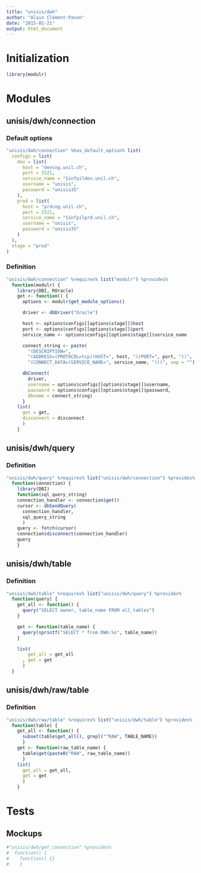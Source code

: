 ```yaml
---
title: "unisis/dwh"
author: "Alain Clément-Pavon"
date: "2015-01-21"
output: html_document
---
```


# Initialization

```r
library(modulr)
```

# Modules

## unisis/dwh/connection

### Default options

```r
"unisis/dwh/connection" %has_default_option% list(
  configs = list(
    dev = list(
      host = "devcog.unil.ch",
      port = 1521,
      service_name = "Sinfpildev.unil.ch",
      username = "unisis",
      password = "unisis35"
    ),
    prod = list(
      host = "prdcog.unil.ch",
      port = 1521,
      service_name = "Sinfpilprd.unil.ch",
      username = "unisis",
      password = "unisis35"
    )
  ),
  stage = "prod"
)
```

### Definition

```r
"unisis/dwh/connection" %requires% list("modulr") %provides% 
  function(modulr) {
    library(DBI, ROracle)
    get <- function() {
      options <- modulr$get_module_options()

      driver <- dbDriver("Oracle")

      host <- options$configs[[options$stage]]$host
      port <- options$configs[[options$stage]]$port
      service_name <- options$configs[[options$stage]]$service_name

      connect_string <- paste(
        "(DESCRIPTION=",
        "(ADDRESS=(PROTOCOL=tcp)(HOST=", host, ")(PORT=", port, "))",
        "(CONNECT_DATA=(SERVICE_NAME=", service_name, ")))", sep = "")

      dbConnect(
        driver,
        username = options$configs[[options$stage]]$username,
        password = options$configs[[options$stage]]$password,
        dbname = connect_string)
      }
    list(
      get = get,
      disconnect = disconnect
      )
    }
```

## unisis/dwh/query

### Definition

```r
"unisis/dwh/query" %requires% list("unisis/dwh/connection") %provides%
  function(connection) {
    library(DBI)
    function(sql_query_string)
    connection_handler <- connection$get()
    cursor <- dbSendQuery(
      connection_handler,
      sql_query_string
      )
    query <- fetch(cursor)
    connection$disconnect(connection_handler)
    query
    }
```

## unisis/dwh/table

### Definition

```r
"unisis/dwh/table" %requires% list("unisis/dwh/query") %provides%
  function(query) {
    get_all <- function() {
      query("SELECT owner, table_name FROM all_tables")
    }

    get <- function(table_name) {
      query(sprintf("SELECT * from DWH.%s", table_name))
    }

    list(
        get_all = get_all
      , get = get
      )
  }
```

## unisis/dwh/raw/table

### Definition

```r
"unisis/dwh/raw/table" %requires% list("unisis/dwh/table") %provides%
  function(table) {
    get_all <- function() {
      subset(table$get_all(), grepl("^RAW", TABLE_NAME))
      }  
    get <- function(raw_table_name) {
      table$get(paste0("RAW", raw_table_name))
      }
    list(
      get_all = get_all,
      get = get
      )
    }
```

# Tests

## Mockups

```r
#"unisis/dwh/get_connection" %provides%
#  function() {
#    function() {}
#    }
```

